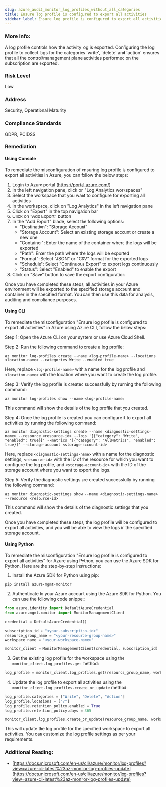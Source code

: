 ```yaml
---
slug: azure_audit_monitor_log_profiles_without_all_categories
title: Ensure log profile is configured to export all activities
sidebar_label: Ensure log profile is configured to export all activities
---
```


### More Info:

A log profile controls how the activity log is exported. Configuring the log profile to collect logs for the categories 'write', 'delete' and 'action' ensures that all the control/management plane activities performed on the subscription are exported.

### Risk Level

Low

### Address

Security, Operational Maturity

### Compliance Standards

GDPR, PCIDSS

### Remediation

#### Using Console

To remediate the misconfiguration of ensuring log profile is configured to export all activities in Azure, you can follow the below steps:

1. Login to Azure portal (https://portal.azure.com/)
2. In the left navigation pane, click on "Log Analytics workspaces"
3. Select the workspace that you want to configure for exporting all activities
4. In the workspace, click on "Log Analytics" in the left navigation pane
5. Click on "Export" in the top navigation bar
6. Click on "Add Export" button
7. In the "Add Export" blade, select the following options:
   - "Destination": "Storage Account"
   - "Storage Account": Select an existing storage account or create a new one
   - "Container": Enter the name of the container where the logs will be exported
   - "Path": Enter the path where the logs will be exported
   - "Format": Select "JSON" or "CSV" format for the exported logs
   - "Schedule": Select "Continuous Export" to export logs continuously
   - "Status": Select "Enabled" to enable the export
8. Click on "Save" button to save the export configuration

Once you have completed these steps, all activities in your Azure environment will be exported to the specified storage account and container in the specified format. You can then use this data for analysis, auditing and compliance purposes.

#### Using CLI

To remediate the misconfiguration "Ensure log profile is configured to export all activities" in Azure using Azure CLI, follow the below steps:

Step 1: Open the Azure CLI on your system or use Azure Cloud Shell.

Step 2: Run the following command to create a log profile:

```
az monitor log-profiles create --name <log-profile-name> --locations <location-name> --categories Write --enabled true
```

Here, replace `<log-profile-name>` with a name for the log profile and `<location-name>` with the location where you want to create the log profile.

Step 3: Verify the log profile is created successfully by running the following command:

```
az monitor log-profiles show --name <log-profile-name>
```

This command will show the details of the log profile that you created.

Step 4: Once the log profile is created, you can configure it to export all activities by running the following command:

```
az monitor diagnostic-settings create --name <diagnostic-settings-name> --resource <resource-id> --logs '[{"category": "Write", "enabled": true}]' --metrics '[{"category": "AllMetrics", "enabled": true}]' --storage-account <storage-account-id>
```

Here, replace `<diagnostic-settings-name>` with a name for the diagnostic settings, `<resource-id>` with the ID of the resource for which you want to configure the log profile, and `<storage-account-id>` with the ID of the storage account where you want to export the logs.

Step 5: Verify the diagnostic settings are created successfully by running the following command:

```
az monitor diagnostic-settings show --name <diagnostic-settings-name> --resource <resource-id>
```

This command will show the details of the diagnostic settings that you created.

Once you have completed these steps, the log profile will be configured to export all activities, and you will be able to view the logs in the specified storage account.

#### Using Python

To remediate the misconfiguration "Ensure log profile is configured to export all activities" for Azure using Python, you can use the Azure SDK for Python. Here are the step-by-step instructions:

1. Install the Azure SDK for Python using pip:

```
pip install azure-mgmt-monitor
```

2. Authenticate to your Azure account using the Azure SDK for Python. You can use the following code snippet:

```python
from azure.identity import DefaultAzureCredential
from azure.mgmt.monitor import MonitorManagementClient

credential = DefaultAzureCredential()

subscription_id = "<your-subscription-id>"
resource_group_name = "<your-resource-group-name>"
workspace_name = "<your-workspace-name>"

monitor_client = MonitorManagementClient(credential, subscription_id)
```

3. Get the existing log profile for the workspace using the `monitor_client.log_profiles.get` method:

```python
log_profile = monitor_client.log_profiles.get(resource_group_name, workspace_name)
```

4. Update the log profile to export all activities using the `monitor_client.log_profiles.create_or_update` method:

```python
log_profile.categories = ["Write", "Delete", "Action"]
log_profile.locations = ["/"]
log_profile.retention_policy.enabled = True
log_profile.retention_policy.days = 365

monitor_client.log_profiles.create_or_update(resource_group_name, workspace_name, log_profile)
```

This will update the log profile for the specified workspace to export all activities. You can customize the log profile settings as per your requirements.


### Additional Reading:

- [https://docs.microsoft.com/en-us/cli/azure/monitor/log-profiles?view=azure-cli-latest%23az-monitor-log-profiles-update](https://docs.microsoft.com/en-us/cli/azure/monitor/log-profiles?view=azure-cli-latest%23az-monitor-log-profiles-update) 

